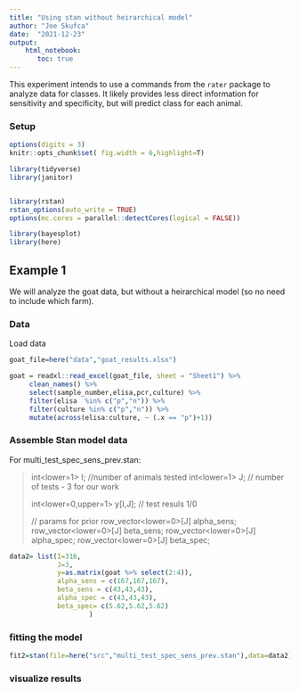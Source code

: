 ```yaml
---
title: "Using stan without heirarchical model"
author: "Joe Skufca"
date:  "2021-12-23"
output: 
    html_notebook:
       toc: true
---
```


This experiment intends to use a commands from the `rater` package to analyze data for classes.  It likely provides less direct information for sensitivity and specificity, but will predict class for each animal.

### Setup

```r
options(digits = 3)
knitr::opts_chunk$set( fig.width = 6,highlight=T)

library(tidyverse)
library(janitor)


library(rstan)
rstan_options(auto_write = TRUE)
options(mc.cores = parallel::detectCores(logical = FALSE))

library(bayesplot)
library(here)
```

## Example 1

We will analyze the goat data, but without a heirarchical model (so no need to include which farm).

### Data

Load data


```r
goat_file=here("data","goat_results.xlsx")

goat = readxl::read_excel(goat_file, sheet = "Sheet1") %>%
     clean_names() %>% 
     select(sample_number,elisa,pcr,culture) %>%
     filter(elisa  %in% c("p","n")) %>%
     filter(culture %in% c("p","n")) %>% 
     mutate(across(elisa:culture, ~ (.x == "p")+1)) 


```

### Assemble Stan model data

For multi_test_spec_sens_prev.stan:

>   int<lower=1> I; //number of animals tested
>   int<lower=1> J; // number of tests - 3 for our work
>   
>      
>   int<lower=0,upper=1> y[I,J]; // test resuls  1/0
> 
>   // params for prior
>   row_vector<lower=0>[J] alpha_sens;
>   row_vector<lower=0>[J] beta_sens;
>   row_vector<lower=0>[J] alpha_spec;
>   row_vector<lower=0>[J] beta_spec;



```r
data2= list(I=316,
            J=3,
            y=as.matrix(goat %>% select(2:4)),
            alpha_sens = c(167,167,167),
            beta_sens = c(43,43,43),
            alpha_spec = c(43,43,43),
            beta_spec= c(5.62,5.62,5.62)
                    )
```


### fitting the model

```r
fit2=stan(file=here("src","multi_test_spec_sens_prev.stan"),data=data2)
```

### visualize results




